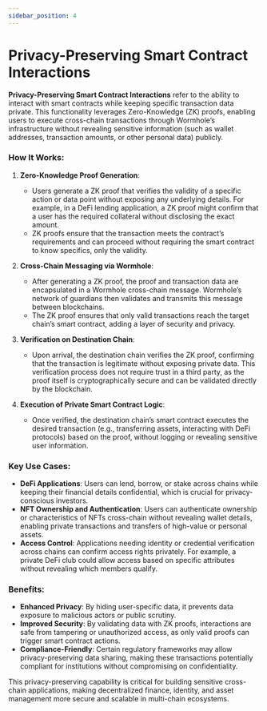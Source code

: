```yaml
---
sidebar_position: 4
---
```


# Privacy-Preserving Smart Contract Interactions

**Privacy-Preserving Smart Contract Interactions** refer to the ability to interact with smart contracts while keeping specific transaction data private. This functionality leverages Zero-Knowledge (ZK) proofs, enabling users to execute cross-chain transactions through Wormhole’s infrastructure without revealing sensitive information (such as wallet addresses, transaction amounts, or other personal data) publicly.

### How It Works:

1. **Zero-Knowledge Proof Generation**:
   - Users generate a ZK proof that verifies the validity of a specific action or data point without exposing any underlying details. For example, in a DeFi lending application, a ZK proof might confirm that a user has the required collateral without disclosing the exact amount.
   - ZK proofs ensure that the transaction meets the contract’s requirements and can proceed without requiring the smart contract to know specifics, only the validity.

2. **Cross-Chain Messaging via Wormhole**:
   - After generating a ZK proof, the proof and transaction data are encapsulated in a Wormhole cross-chain message. Wormhole’s network of guardians then validates and transmits this message between blockchains.
   - The ZK proof ensures that only valid transactions reach the target chain’s smart contract, adding a layer of security and privacy.

3. **Verification on Destination Chain**:
   - Upon arrival, the destination chain verifies the ZK proof, confirming that the transaction is legitimate without exposing private data. This verification process does not require trust in a third party, as the proof itself is cryptographically secure and can be validated directly by the blockchain.
   
4. **Execution of Private Smart Contract Logic**:
   - Once verified, the destination chain’s smart contract executes the desired transaction (e.g., transferring assets, interacting with DeFi protocols) based on the proof, without logging or revealing sensitive user information.

### Key Use Cases:

- **DeFi Applications**: Users can lend, borrow, or stake across chains while keeping their financial details confidential, which is crucial for privacy-conscious investors.
- **NFT Ownership and Authentication**: Users can authenticate ownership or characteristics of NFTs cross-chain without revealing wallet details, enabling private transactions and transfers of high-value or personal assets.
- **Access Control**: Applications needing identity or credential verification across chains can confirm access rights privately. For example, a private DeFi club could allow access based on specific attributes without revealing which members qualify.

### Benefits:

- **Enhanced Privacy**: By hiding user-specific data, it prevents data exposure to malicious actors or public scrutiny.
- **Improved Security**: By validating data with ZK proofs, interactions are safe from tampering or unauthorized access, as only valid proofs can trigger smart contract actions.
- **Compliance-Friendly**: Certain regulatory frameworks may allow privacy-preserving data sharing, making these transactions potentially compliant for institutions without compromising on confidentiality.

This privacy-preserving capability is critical for building sensitive cross-chain applications, making decentralized finance, identity, and asset management more secure and scalable in multi-chain ecosystems.